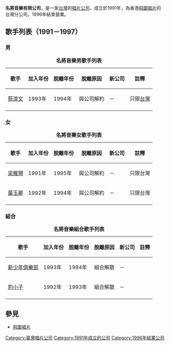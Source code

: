 '''名將音樂有限公司'''，是一家[[台灣|台灣]]的[[唱片公司|唱片公司]]，成立於1991年，為香港[[飛圖唱片|飛圖唱片]]的台灣分公司，1996年結束營業。

== 歌手列表（1991－1997） ==

=== 男 ===
{| class="wikitable + sortable" align ="center" 
|+ '''名將音樂男歌手列表'''
|-
! 歌手
! 加入年份
! 脫離年份
! 脫離原因
! 新公司
! 註釋
|-
|[[蔡濟文|蔡濟文]]
|1993年
|1994年
|與公司解約
|－
|只限[[台灣|台灣]]
|-
|}

=== 女 === 
{| class="wikitable + sortable" align ="center" 
|+ '''名將音樂女歌手列表'''
|-
! 歌手
! 加入年份
! 脫離年份
! 脫離原因
! 新公司
! 註釋
|-
|[[梁雁翎|梁雁翎]]
|1991年
|1995年
|與公司解約
|－
|只限台灣
|-
|[[葉玉卿|葉玉卿]]
|1992年
|1994年
|與公司解約
|－
|只限台灣
|-
|}

=== 組合 ===
{| class="wikitable + sortable" align ="center" 
|+ '''名將音樂組合歌手列表'''
|-
! 歌手
! 加入年份
! 脫離年份
! 脫離原因
! 新公司
! 註釋
|-
|[[新少年俱樂部|新少年俱樂部]]
|1993年
|1994年
|組合解散
|－
|
|-
|[[豹小子|豹小子]]
|1992年
|1993年
|組合解散
|－
|
|-
|}

==參見 ==
*[[飛圖唱片|飛圖唱片]]

{{台灣唱片公司}}
[[Category:臺灣唱片公司|Category:臺灣唱片公司]]
[[Category:1991年成立的公司|Category:1991年成立的公司]]
[[Category:1996年結業公司|Category:1996年結業公司]]